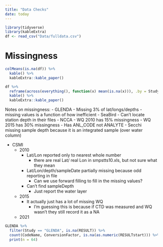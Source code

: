 ```yaml
---
title: "Data Checks"
date: today
---
```


```r
library(tidyverse)
library(kableExtra)
df <- read_csv("Data/fulldata.csv")
```


# Missingness
```r
colMeans(is.na(df)) %>%
  kable() %>%
  kableExtra::kable_paper()

df %>%
  reframe(across(everything(), function(x) mean(is.na(x))), .by = Study) %>%
  kable() %>%
  kableExtra::kable_paper()
```

Notes on missingness:
- GLENDA
  - Missing 3% of lat/longs/depths
  - missing values is a function of how inefficient 
- SeaBird
  - Can't locate station depth in their files
- NCCA
  - WQ 2010 has 15% missingness
  - WQ 2015 has 30% missingness
    - Has ANL_CODE not ANALYTE
  - Secchi missing sample depth because it is an integrated sample (over water column)

- CSMI
  - 2010
    - Lat/Lon reported only to nearest whole number 
      - there are real Lat/ real Lon in smpstts10.xls, but not sure what they mean
    - Lat/Lon/depth/sampleDate partially missing because odd reporting in file
      - Can we use forward filling to fill in the missing values?
    - Can't find sampleDepth
      - Just report the water layer

  - 2015 
    - It actually just has a lot of missing WQ 
      - I'm guessing this is because if CTD was measured and WQ wasn't they still record it as a NA
  - 2021


```r
GLENDA %>%
  filter(Study == "GLENDA", is.na(RESULT)) %>%
  count(CodeName, ConversionFactor, is.na(as.numeric(RESULTstart))) %>%
  print(n = 64)
```
